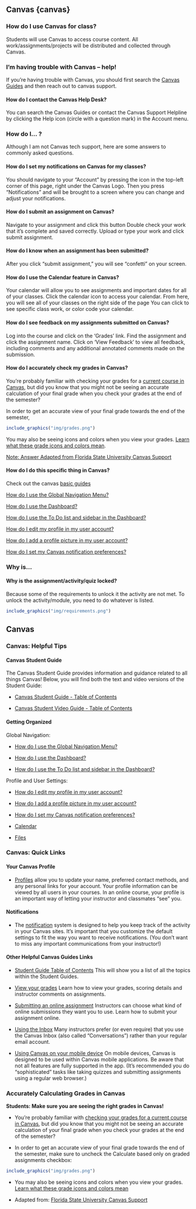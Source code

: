 ## Canvas {canvas}

### How do I use Canvas for class?

Students will use Canvas to access course content.
All work/assignments/projects will be distributed and collected through Canvas.

### I'm having trouble with Canvas -- help!

If you're having trouble with Canvas, you should first search the [Canvas Guides](https://community.canvaslms.com/t5/Canvas-Basics-Guide/tkb-p/basics) and then reach out to canvas support.


#### How do I contact the Canvas Help Desk?
You can search the Canvas Guides or contact the Canvas Support Helpline by clicking the Help icon (circle with a question mark) in the Account menu.

 
### How do I... ? 

Although I am not Canvas tech support, here are some answers to commonly asked questions.


#### How do I set my notifications on Canvas for my classes?
You should navigate to your "Account" by pressing the icon in the top-left corner of this page, right under the Canvas Logo. Then you press "Notifications" and will be brought to a screen where you can change and adjust your notifications.


#### How do I submit an assignment on Canvas?
Navigate to your assignment and click this button
Double check your work that it's complete and saved correctly.
Upload or type your work and click submit assignment.


#### How do I know when an assignment has been submitted?
After you click "submit assignment," you will see "confetti" on your screen.


#### How do I use the Calendar feature in Canvas?
Your calendar will allow you to see assignments and important dates for all of your classes.
Click the calendar icon to access your calendar.
From here, you will see all of your classes on the right side of the page
You can click to see specific class work, or color code your calendar.


#### How do I see feedback on my assignments submitted on Canvas?
Log into the course and click on the 'Grades' link.
Find the assignment and click the assignment name.
Click on 'View Feedback' to view all feedback, including comments and any additional annotated comments made on the submission.


#### How do I accurately check my grades in Canvas?

You're probably familiar with checking your grades for a [current course in Canvas](https://community.canvaslms.com/t5/Student-Guide/How-do-I-view-my-grades-in-a-current-course/ta-p/493), but did you know that you might not be seeing an accurate calculation of your final grade when you check your grades at the end of the semester?

In order to get an accurate view of your final grade towards the end of the semester,

```r
include_graphics("img/grades.png")
```

You may also be seeing icons and colors when you view your grades. [Learn what these grade icons and colors mean](https://community.canvaslms.com/docs/DOC-16533-4212829283).

[Note: Answer Adapted from Florida State University Canvas Support](https://support.canvas.fsu.edu/kb/article/1068-students-make-sure-you-are-seeing-the-right-grades-in-canvas/)

#### How do I do this specific thing in Canvas?

Check out the canvas [basic guides](https://community.canvaslms.com/t5/Canvas-Basics-Guide/tkb-p/basics)

[How do I use the Global Navigation Menu?](https://community.canvaslms.com/docs/DOC-10603-4212710332)

[How do I use the Dashboard?](https://community.canvaslms.com/docs/DOC-10587-4212710330)

[How do I use the To Do list and sidebar in the Dashboard?](https://community.canvaslms.com/docs/DOC-10589-4212717407)

[How do I edit my profile in my user account? ](https://community.canvaslms.com/docs/DOC-10628-4212710342)

[How do I add a profile picture in my user account?](https://community.canvaslms.com/docs/DOC-10599-4212710334)

[How do I set my Canvas notification preferences?](https://community.canvaslms.com/docs/DOC-10624-4212710344)


### Why is...


#### Why is the assignment/activity/quiz locked?

Because some of the requirements to unlock it the activity are not met. To unlock the activity/module, you need to do whatever is listed.

```r
include_graphics("img/requirements.png")
```


## Canvas

### Canvas: Helpful Tips

#### Canvas Student Guide

The Canvas Student Guide provides information and guidance related to all things Canvas! Below, you will find both the text and video versions of the Student Guide: 

* [Canvas Student Guide - Table of Contents](https://community.canvaslms.com/t5/Student-Guide/tkb-p/student)
 
* [Canvas Student Video Guide - Table of Contents](https://community.canvaslms.com/t5/Student-Guide/tkb-p/student)

#### Getting Organized

Global Navigation:

* [How do I use the Global Navigation Menu? ](https://community.canvaslms.com/t5/Student-Guide/How-do-I-use-the-Global-Navigation-Menu-as-a-student/ta-p/522)

* [How do I use the Dashboard?](https://community.canvaslms.com/t5/Student-Guide/How-do-I-use-the-Dashboard-as-a-student/ta-p/512)

* [How do I use the To Do list and sidebar in the Dashboard?](https://community.canvaslms.com/t5/Student-Guide/How-do-I-use-the-To-Do-list-and-sidebar-in-the-Dashboard-as-a/ta-p/511)

Profile and User Settings:

* [How do I edit my profile in my user account? ](https://community.canvaslms.com/t5/Student-Guide/How-do-I-edit-my-profile-in-my-user-account-as-a-student/ta-p/421)

* [How do I add a profile picture in my user account?](https://community.canvaslms.com/t5/Student-Guide/How-do-I-add-a-profile-picture-in-my-user-account-as-a-student/ta-p/518)

* [How do I set my Canvas notification preferences?](https://community.canvaslms.com/t5/Student-Guide/How-do-I-manage-my-Canvas-notification-settings-as-a-student/ta-p/434)

* [Calendar](https://vimeo.com/78015141)

* [Files](https://vimeo.com/74772644)

### Canvas: Quick Links

#### Your Canvas Profile

* [Profiles](https://community.canvaslms.com/t5/Student-Guide/How-do-I-edit-my-profile-in-my-user-account-as-a-student/ta-p/421) allow you to update your name, preferred contact methods, and any personal links for your account. Your profile information can be viewed by all users in your courses. In an online course, your profile is an important way of letting your instructor and classmates "see" you.


#### Notifications

* The [notification](https://community.canvaslms.com/t5/Student-Guide/How-do-I-manage-my-Canvas-notification-settings-as-a-student/ta-p/434) system is designed to help you keep track of the activity in your Canvas sites. It's important that you customize the default settings to fit the way you want to receive notifications. (You don't want to miss any important communications from your instructor!)


#### Other Helpful Canvas Guides Links

* [Student Guide Table of Contents](https://community.canvaslms.com/t5/Student-Guide/tkb-p/student)
This will show you a list of all the topics within the Student Guides.

* [View your grades](https://community.canvaslms.com/t5/Student-Guide/How-do-I-view-my-grades-in-a-current-course/ta-p/493)
Learn how to view your grades, scoring details and instructor comments on assignments.

* [Submitting an online assignment](https://community.canvaslms.com/t5/Student-Guide/How-do-I-submit-an-online-assignment/ta-p/503)
Instructors can choose what kind of online submissions they want you to use. Learn how to submit your assignment online.

* [Using the Inbox](https://community.canvaslms.com/t5/Student-Guide/How-do-I-use-the-Inbox-as-a-student/ta-p/532)
Many instructors prefer (or even require) that you use the Canvas Inbox (also called "Conversations") rather than your regular email account.

* [Using Canvas on your mobile device](https://community.canvaslms.com/t5/Student-Guide/How-can-I-use-Canvas-on-my-mobile-device-as-a-student/ta-p/282)
On mobile devices, Canvas is designed to be used within Canvas mobile applications. Be aware that not all features are fully supported in the app. (It's recommended you do "sophisticated" tasks like taking quizzes and submitting assignments using a regular web browser.)

### Accurately Calculating Grades in Canvas

**Students: Make sure you are seeing the right grades in Canvas!**

* You're probably familiar with [checking your grades for a current course in Canvas](https://community.canvaslms.com/t5/Student-Guide/How-do-I-view-my-grades-in-a-current-course/ta-p/493), but did you know that you might not be seeing an accurate calculation of your final grade when you check your grades at the end of the semester?

* In order to get an accurate view of your final grade towards the end of the semester, make sure to uncheck the Calculate based only on graded assignments checkbox:


```r
include_graphics("img/grades.png")
```


* You may also be seeing icons and colors when you view your grades. [Learn what these grade icons and colors mean](https://community.canvaslms.com/t5/Student-Guide/How-do-I-use-the-icons-and-colors-in-the-Grades-page/ta-p/476)

* Adapted from: [Florida State University Canvas Support](https://support.canvas.fsu.edu/kb/article/1068-students-make-sure-you-are-seeing-the-right-grades-in-canvas/)
